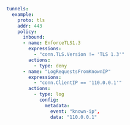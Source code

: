 ```yaml
tunnels:
  example:
    proto: tls
    addr: 443
    policy:
      inbound:
      - name: EnforceTLS1.3
        expressions:
          - "conn.TLS.Version != 'TLS 1.3'"
        actions:
          - type: deny
      - name: "LogRequestsFromKnownIP"
        expressions:
          - "conn.ClientIP == '110.0.0.1'"
        actions:
          - type: log
            config:
              metadata:
                event: "known-ip",
                data: "110.0.0.1"
```
